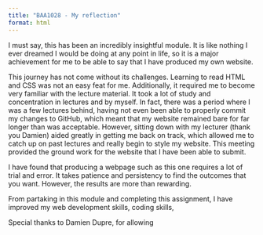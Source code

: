 ```yaml
---
title: "BAA1028 - My reflection"
format: html
---
```


I must say, this has been an incredibly insightful module. It is like nothing I ever dreamed I would be doing at any point in life, so it is a major achievement for me to be able to say that I have produced my own website.

This journey has not come without its challenges. Learning to read HTML and CSS was not an easy feat for me. Additionally, it required me to become very familiar with the lecture material. It took a lot of study and concentration in lectures and by myself. In fact, there was a period where I was a few lectures behind, having not even been able to properly commit my changes to GitHub, which meant that my website remained bare for far longer than was acceptable. However, sitting down with my lecturer (thank you Damien) aided greatly in getting me back on track, which allowed me to catch up on past lectures and really begin to style my website. This meeting provided the ground work for the website that I have been able to submit.

I have found that producing a webpage such as this one requires a lot of trial and error. It takes patience and persistency to find the outcomes that you want. However, the results are more than rewarding. 

From partaking in this module and completing this assignment, I have improved my web development skills, coding skills,





Special thanks to Damien Dupre, for allowing 